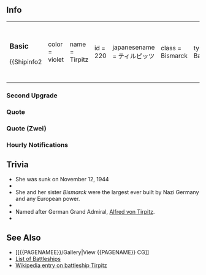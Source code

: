 ==Info==
{|
|-
|
===Basic===
{{Shipinfo2
|color = violet
|name = Tirpitz
|id = 220
|japanesename = ティルピッツ
|class = Bismarck
|type = Battleship
|image = [[File:220.jpg]]
|hp = 90
|firepower = 64 (88)
|armor = 67 (88)
|torpedo = 0
|evasion = 33 (63)
|AA = 18 (48)
|aircraft = 16
|ASW = 0
|speed = Fast
|LOS = 16 (42)
|range = Long
|luck = 8 (69)
|time = 5:00:00
|slot = 4
|slot1 = [[38cm Twin Gun Mount]]
|slot2 = [[15cm Twin Gun Mount]]
|slot3 = -Unequipped-
|slot4 = -Unequipped-
|space1 = 4
|space2 = 4
|space3 = 4
|space4 = 4}}
| style="width: 50px;" |
|
===<span style="font-size:17px;font-weight:bold;">Upgrade</span>===

{{Shipinfo2
|color = violet
|name = Tirpitz Kai
|id = 221
|japanesename = ティルピッツ改
|class = Bismarck
|type = Battleship
|image = [[File:220-1.png]]
|hp = 94
|firepower = 70 (93)
|armor = 77 (93)
|torpedo = 0
|evasion = 38 (69)
|AA = 29 (58)
|aircraft = 16
|ASW = 0
|speed = Fast
|LOS = 18 (52)
|range = Long
|luck = 10 (79)
|time = Lv30 Remodel
|slot = 4
|slot1 = [[38cm Twin Gun Mount]]
|slot2 = [[15cm Twin Gun Mount]]
|slot3 = -Unequipped-
|slot4 = -Unequipped-
|space1 = 4
|space2 = 4
|space3 = 4
|space4 = 4}}
|}
===Second Upgrade===
{{shipinfo2
|color = Violet
|name = Tirpitz zwei
|japanesename = ティルピッツ Zwei
|image = [[File:220_Zwei_Card.jpg]]
|id = 222
|class = Bismarck
|type = Battleship
|hp = 96
|firepower = 70 (97)
|armor = 80 (94)
|torpedo = 0 (0)
|evasion = 38 (72)
|AA = 25 (62)
|aircraft = 16
|ASW = 0 (0)
|LOS = 18 (54)
|luck = 20 (82)
|time = Lv50 Remodel + [[Glossary#Medal|Blueprint]]
|speed = Fast
|range = Long
|slot = 4
|slot1=[[38cm Twin Gun Mount]]
|slot2=[[3.7cm FlaK M42]]
|slot3=[[2cm Flakvierling 38]]
|slot4=-Unequipped-
|space1=4
|space2=4
|space3=4
|space4=4}}

===Quote===
{{Shipquote
|自己紹介 = Guten Tag.

私はビスマルク型戦艦のネームシップ、ビスマルク。

よおく覚えておくのよ。
|EN1 = Good day.

I am Bismarck, the nameship of the Bismarck-class battleships.

You should remember it well.
|Note1 = 
|Library = ドイツの誇るビスマルク級超弩級戦艦のネームシップ、それが私よ。

ドイツらしい重厚かつ美しいデザインでしょう？いいのよ、もっと褒めても。

この海でも縦横無尽に活躍するわ。期待しなさい！
|EN0 = It is I, the pride of Deutschland, the nameship of the Bismarck super dreadnaughts.

Germanic designs are just beautiful and dignified, no?  It's alright, you can praise me more.

I shall be operating far and wide throughout this ocean. You can expect much from me!
|秘書クリック会話① = Gut.　私、ビスマルクの出番ね
|EN2 = Good. It is I, Bismarck's turn.
|秘書クリック会話② = 気安いわね。どうしたの。
|EN3 = You're being quite familiar.  Why is that?
|秘書クリック会話③ = 提督、貴方の艦隊は少し規律が緩んでいるようね。私が一から教えてあげるわ。
|EN4 = Admiral, it seems that your fleet is lacking in disicpline. I shall instruct you from the basics.
|秘書放置時 = もう～！この私を放置するなんて、貴方も相当偉くなったものね！出撃とか演習とか付き合ってあげたっていいのよ！？
|EN4a = Geez~! To neglect one such as myself, aren't you quite something! It's fine for me to come along on a sortie or practice, you know!?
|戦績表示時 = どうなの？状況は好転してる？
|EN5 = What is it? Has the situation changed for the better?
|編成選択時 = 戦艦ビスマルク、抜錨！出撃するわ！
|EN6 = Battleship Bismarck, setting sail! Sally forth!
|装備時① = 良いわね。Danke.
|EN7 = This is good. Thank you.
|装備時② = Dankeschön!
|EN8 = Many thanks!
|装備時③ = Danke.
|EN9 = Thank you.
|補給時 = ありがとう。これでまた戦えるわ。
|EN24 = My thanks. I can continue to fight with this.
|EN10 = Some equipment repairs are needed.
|EN11 = Apologies, I shall take a short respite.  Please call on me later.
|建造時 = 新しい艦が就役したようね。
|EN12 = It appears that a new ship has been commisined.
|艦隊帰投時 = 作戦終了、艦隊が母港に帰還したわ
|EN13 = Operation complete, the fleet has returned to port.
|出撃時 = 戦艦ビスマルク、抜錨！出撃するわ！

or

ビスマルクの戦い、見せてあげるわ！
|EN14 = Battleship Bismarck, setting sail! Sally forth!

or

I shall show you how Bismarck fights!
|戦闘開始時 = 艦隊戦か･･･腕が鳴るわね！
|EN15 = A fleet battle... I'm itching for a fight!
|Note15 = (腕が鳴る - to want to put your skills to use, lit. 'Arms are crying (out)'
|攻撃時 = 艦隊戦か･･･腕が鳴るわね！

or

さあ、かかってらっしゃい！
|EN16 = A fleet battle... I'm itching for a fight!

or

Come now, bring it on!
|夜戦開始時 = 逃がさないわよ･･･甘く見ないで
|EN17 = I won't let you escape... don't underestimate me!
|夜戦攻撃時 = Feuer!
|EN18 = Fire!
|MVP時 = 私が一番ですって？何言ってるの、あたりまえじゃない。良いのよ？もっと褒めても。
|EN19 = I am number one? What are you saying, of course that's the case.  Is that not good? You can praise me more.
|EN20 = Guh!
|EN21 = Not bad...!
|EN22 = They got me...!  The rudder!  Is the rudder alright!?... Well then, I can continue on... from here.
|Note22 = (Bismarck was disabled by a strike on the rudder)
|撃沈時(反転) = また、ブレスト沖に還るのね･･･十分に撃ち合ったわ･･･満足、よ･･････
|EN23 = Once again, I shall return to Brest... I exchanged enough shells... I'm... satisfied...
|Note23 = Bismark was sunk on the way to the port at Brest, France)|Note0 = |Married = アトミラール、何事もあまり頑張り過ぎちゃだめよ。気分転換も、大事なのよ？
|EN25 = Admiral, no matter what it is, it's bad to work too hard, okay.  A change of pace is also a good thing, you know?
|Wedding = アトミラール、どうしたの？そんな真剣な表情で･･････<br>これを私に？･･･そっ、そう、も、貰ってあげても良いわ。わ、悪いけど、もう返さないわよ？絶対･･･
|EN26 = Admiral, what is it?  Such a earnest expression...  This is for me?  ...I-I see.. y-you can give it to me. <br>I won't give this back, you know? Definitely...|ドック入り(小破以下) = 少し艤装の修理が必要ね。
|ドック入り(中破以上) = ごめんなさい、少し休むわ。後は頼むわね。
|小破① = ぐぅっ！
|小破② = やるわね･･･！
|中破 = やられた･･･！舵は！？舵は大丈夫！？･･･なら、まだやれるわね･･･これからよ！}}

===Quote (Zwei)===
{{Shipquote
|自己紹介 = Guten Tag.

私はビスマルク型戦艦のネームシップ、ビスマルク。

よおく覚えておくのよ。
|EN1 = Good day.

I am Bismarck, the nameship of the Bismarck-class battleships.

You should remember it well.
|Note1 = 
|Library = ドイツの誇るビスマルク級超弩級戦艦のネームシップ、それが私よ。

ドイツらしい重厚かつ美しいデザインでしょう？いいのよ、もっと褒めても。

この海でも縦横無尽に活躍するわ。期待しなさい！
|EN0 = It is I, the pride of Deutschland, the nameship of the Bismarck super dreadnaughts.

Germanic designs are just beautiful and dignified, no?  It's alright, you can praise me more.

I shall be operating far and wide throughout this ocean. You can expect much from me!
|秘書クリック会話① = Gut.　私、ビスマルクの出番ね
|EN2 = Good. It is I, Bismarck's turn.
|秘書クリック会話② = ライン演習作戦かぁ。懐かしいわねぇ。
|EN3 = Operation Rheinübung is it? This brings back memories.
|Note3 = Operation Rheinübung was the last commerce raiding operation Bismarck participated that resulted in her eventual destruction and sinking. 
|秘書クリック会話③ = 提督、貴方の艦隊は少し規律が緩んでいるようね。私が一から教えてあげるわ。
|EN4 = Admiral, it seems that your fleet is lacking in discipline. I shall instruct you from the basics.
|秘書放置時 = もう～！この私を放置するなんて、貴方も相当偉くなったものね！出撃とか演習とか付き合ってあげたっていいのよ！？
|EN4a = Geez~! To neglect one such as myself, aren't you quite something! It's fine for me to come along on a sortie or practice, you know!?
|戦績表示時 = どうなの？状況は好転してる？
|EN5 = What is it? Has the situation changed for the better?
|編成選択時 = 戦艦ビスマルク、抜錨！出撃するわ！
|EN6 = Battleship Bismarck, setting sail! Sally forth!
|装備時① = 良いわね。Danke.
|EN7 = This is good. Thank you.
|装備時② = Dankeschön!
|EN8 = Many thanks!
|装備時③ = Danke.
|EN9 = Thank you.
|補給時 = ありがとう。これでまた戦えるわ。
|EN24 = My thanks. I can continue to fight with this.
|EN10 = Some equipment repairs are needed.
|EN11 = Apologies, I shall take a short respite.  Please call on me later.
|建造時 = 新しい艦が就役したようね。
|EN12 = It appears that a new ship has been commissioned.
|艦隊帰投時 = 作戦終了、艦隊が母港に帰還したわ
|EN13 = Operation complete, the fleet has returned to port.
|出撃時 = 戦艦ビスマルク、抜錨！出撃するわ！

or

ビスマルクの戦い、見せてあげるわ！
|EN14 = Battleship Bismarck, setting sail! Sally forth!

or

I shall show you how Bismarck fights!
|戦闘開始時 = 艦隊戦か･･･腕が鳴るわね！
|EN15 = A fleet battle... I'm itching for a fight!
|Note15 = (腕が鳴る - to want to put your skills to use, lit. 'Arms are crying (out)'
|攻撃時 = 艦隊戦か･･･腕が鳴るわね！

or

さあ、かかってらっしゃい！
|EN16 = A fleet battle... I'm itching for a fight!

or

Come now, bring it on!
|夜戦開始時 = 逃がさないわよ･･･甘く見ないで
|EN17 = I won't let you escape... don't underestimate me!
|夜戦攻撃時 = Feuer!
|EN18 = Fire!
|MVP時 = 私が一番ですって？何言ってるの、あたりまえじゃない。良いのよ？もっと褒めても。
|EN19 = I am number one? What are you saying, of course that's the case.  Is that not good? You can praise me more.
|EN20 = Guh!
|EN21 = Ahh! This reminds me of those annoying biplanes...! 
|Note21 = Bismarck was torpedo bombed by Fairey Swordfish biplanes during Operation Rheinübung.
|EN22 = They got me...!  The rudder!  Is the rudder alright!?... Well then, I can continue on... from here.
|Note22 = All those torpedo bomb runs by the Swordfish biplanes eventually led to a successful hit on the rudder and jamming it to starboard, preventing Bismarck from escaping.
|撃沈時(反転) = また、ブレスト沖に還るのね･･･十分に撃ち合ったわ･･･満足、よ･･････
|EN23 = Once again, I shall return to Brest... I exchanged enough shells... I'm... satisfied...
|Note23 = Bismark was sunk on the way to the port at Brest, France)|Note0 = |Married = アトミラール、何事もあまり頑張り過ぎちゃだめよ。気分転換も、大事なのよ？
|EN25 = Admiral, no matter what it is, it's bad to work too hard, okay.  A change of pace is also a good thing, you know?
|Wedding = アトミラール、どうしたの？そんな真剣な表情で･･････<br>これを私に？･･･そっ、そう、も、貰ってあげても良いわ。わ、悪いけど、もう返さないわよ？絶対･･･
|EN26 = Admiral, what is it?  Such a earnest expression...  This is for me?  ...I-I see.. y-you can give it to me. <br>I won't give this back, you know? Definitely...|ドック入り(小破以下) = 少し艤装の修理が必要ね。
|ドック入り(中破以上) = ごめんなさい、少し休むわ。後は頼むわね。
|小破① = ぐぅっ！
|小破② = もう･･･！あの忌々しい複葉機を思い出すわね･･･！
|中破 = やられた･･･！舵は！？舵は大丈夫！？･･･なら、まだやれるわね･･･これからよ！}}

===Hourly Notifications===

{{Shiphourly
| 00JP=深夜零時。少し眠いわね。
| 00EN=12 o'clock midnight. I'm a little tired.
| 00Note=
| 01JP=午前一時。提督、そろそろ寝ないの？
| 01EN=1 A.M.  Admiral, is it not about time for bed?
| 01Note=
| 02JP=午前二時。ふわぁ～･･･っ、私もさすがに眠いわ･･･
| 02EN=2 A.M.  *ya~wn*... of course, I'm tired also...
| 02Note=
| 03JP=午前三時。明日ちゃんと起きられるの？朝は時間厳守でお願いね？
| 03EN=3 A.M.  You will rise properly tomorrow, yes?  Could you please be punctual in the morning?
| 03Note=
| 04JP=午前四時。私はちょっと仮眠するわ。完徹はお肌に良くないし。
| 04EN=4 A.M.  I shall take a short nap. All-nighters are bad for the skin.
| 04Note=
| 05JP=朝五時よ。さあ、ピシッと起きて！Guten Morgen!
| 05EN=It's 5 A.M.  Alrighty, get up! Good morning!
| 05Note=
| 06JP=朝六時。提督、さあ、いろいろ朝のうちに片付けてしまいましょう！
| 06EN=6 A.M.  Well now, Admiral, let's go and get all the morning affairs in order!
| 06Note=
| 07JP=午前七時。提督、朝食の時間よ。私には何をご用意して頂けるの？
| 07EN=7 A.M.  Admiral, it is time for breakfast. What have you prepared for me?
| 07Note=
| 08JP=午前八時。提督の作ってくれた朝食もなかなか良いわ。日本式も悪くないわね。
| 08EN=8 A.M.  This Admiral-made breakfast is pretty good.  Japanese-style isn't bad.
| 08Note=
| 09JP=午前九時。さあ、今日も通商破壊戦に繰り出しましょう！･･･え、違うの？
| 09EN=9 A.M.  Well now, let up go and start today's commerce raiding!... eh, I'm mistaken?
| 09Note=(Bismark undertook commerce raiding in the Atlantic)
| 10JP=午前十時。金剛？長門？いえ、知らないわ。誰？強いの？
| 10EN=10 A.M.  Kongou? Nagato?  No, I don't know them.  Who are they? Are they strong?
| 10Note=
| 11JP=十一時よ。･･･大和クラス？･･･なんか手強い感じはするわね。会ってみたいわ。
| 11EN=It's 11 A.M... Yamato-class?  That's got a strong feeling to it.  I'd like to meet them.
| 11Note=
| 12JP=十二時を私がお知らせするわね。さあ、お昼を用意してきても良いのよ？
| 12EN=I am informing you that is it now 12 midday.  Well now, what would be good for lunch?
| 12Note=
| 13JP=午後一時。あら、見慣れた艦型の駆逐艦もいるのね。あの子たち知ってるわ。
| 13EN=1 P.M.  Oh, those familiar battleship-shaped destroyers are here.  I know those children.
| 13Note=(I assume that that's Z1 and Z3)
| 14JP=午後二時。シャルンもどこかに来ているのかしら。また、会ってみたいわね。
| 14EN=2 P.M.  I wonder if Scharnhorst has also come here.  I still would like to meet her.
| 14Note=(Battleship Scharnhorst was grouped with the Tirpitz, and never sailed with the Bismarck)
| 15JP=午後三時よ。甘いものを少し食べたいわね。ねえ提督、聞いてる？
| 15EN=It's 3 P.M.  I'd like to eat a little something sweet.  Hey Admiral, did you hear me?
| 15Note=
| 16JP=午後四時。そろそろ夕方ね。今日の所はこのくらいにしておくの？
| 16EN=4 P.M.  Almost evening, no? Shall we leave it at this?
| 16Note=
| 17JP=午後五時。はぁ～、今日も疲れたぁ。さあ、一段落したら今日もおしまいにしましょう？
| 17EN=5 P.M.  Phew~, today was hard work as well.  Well now, shall we stop at this checkpoint for today?
| 17Note=(一段落 - the point at which one can pause)
| 18JP=午後六時。そろそろ夕食ね。提督、どんなメニューをお持ち頂けるの？
| 18EN=6 P.M.  Almost time for Dinner.  Admiral, what kind of menu do you have for me?
| 18Note=
| 19JP=午後七時です。提督のザワークラウト、変な味ね。･･･え、これお漬け物っていうの？
| 19EN=It is 7 P.M. The Admiral's sauerkraut has an odd flavour... oh, this is 'tsukemono', you say?
| 19Note=(Tsukemono are picked vegetables, sauerkraut is pickled cabbage)
| 20JP=午後八時。すっかり夜ね･･･。私、お肌に良くないから、夜戦とかしないわよ？
| 20EN=8 P.M.  It's really night now... It's bad for my skin, so could we not go on a night battle?
| 20Note=
| 21JP=夜九時。ふぅ～ん、日本の戦艦ってブリッジが高いのね。あの姉妹、凄いわ。
| 21EN=9 P.M.  H~mm, Japanese battleships have such tall bridges.  Those sisters sure are something.
| 21Note=(The 'Pagoda Bridge' was only present on IJN battleships - it's the thing in the Fusous' hair)
| 22JP=夜十時よ。私、そろそろ休ませてもらうわね。
| 22EN=It's 10 P.M. I shall take a rest soon.
| 22Note=
| 23JP=午後十一時。提督、まだやってるの？Gute Nacht.
| 23EN=11 P.M.  Admiral, are you still going? Good night.
| 23Note=
| idleJP=もう～！この私を放置するなんて、貴方も相当偉くなったものね！出撃とか演習とか付き合ってあげたっていいのよ！？
| idleEN=Geez~! To neglect one such as myself,aren't you quite something! It's fine for me to come along on a sortie or practice, you know!? 
| idleNote=
}}

==Trivia==
*She was sunk on November 12, 1944
*
*She and her sister ''Bismarck'' were the largest ever built by Nazi Germany and any European power.
*
*Named after German Grand Admiral, [[Wikipedia:Alfred von Tirpitz|Alfred von Tirpitz]].
*

==See Also==
*<nowiki>[[{{PAGENAMEE}}/Gallery|View {{PAGENAME}} CG]]</nowiki>
*[[EliteBB|List of Battleships]]
*[[wikipedia:German_battleship_Tirpitz|Wikipedia entry on battleship Tirpitz]]
{{shiplist}}